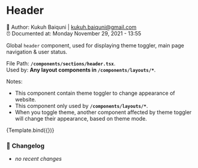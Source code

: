 
<Meta component={Headers} title="Components/sections/left-navigation/header" />


# Header

📓 Author: Kukuh Baiquni | <kukuh.baiquni@gmail.com> <br/>
⏰ Documented at: Monday November 29, 2021 - 13:55

Global `header` component, used for displaying theme toggler, main page navigation & user status.

File Path: **`/components/sections/header.tsx`**. <br/>
Used by: **Any layout components in `/components/layouts/*`**.

Notes:

- This component contain theme toggler to change appearance of website.
- This component only used by **`/components/layouts/*`**.
- When you toggle theme, another component affected by theme toggler will change their appearance, based on theme mode.

<Canvas>
  <Story name="header">{Template.bind({})}</Story>
</Canvas>

### 📝 **Changelog**

- _no recent changes_
